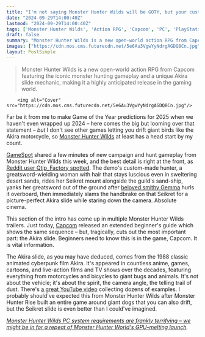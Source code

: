 ```yaml
---
title: "I'm not saying Monster Hunter Wilds will be GOTY, but your custom character hits the legendary anime Akira slide on a giant bird and I don't see any other games doing that"
date: "2024-09-29T14:00:40Z"
lastmod: "2024-09-29T14:00:40Z"
tags: ['Monster Hunter Wilds', 'Action RPG', 'Capcom', 'PC', 'PlayStation', 'Xbox', 'Hunting Game', 'Multiplayer', 'Open World']
draft: false
summary: "Monster Hunter Wilds is a new open-world action RPG from Capcom featuring the iconic monster hunting gameplay and a unique Akira slide mechanic, making it a highly anticipated release in the gaming world."
images: ["https://cdn.mos.cms.futurecdn.net/5e6Au3VgwYyNdrgAGDQ8Cn.jpg"]
layout: PostSimple
---
```

> Monster Hunter Wilds is a new open-world action RPG from Capcom featuring the iconic monster hunting gameplay and a unique Akira slide mechanic, making it a highly anticipated release in the gaming world.


        <img alt="Cover" src="https://cdn.mos.cms.futurecdn.net/5e6Au3VgwYyNdrgAGDQ8Cn.jpg"/>
        
Far be it from me to make Game of the Year predictions for 2025 when we haven't even wrapped up 2024 – here comes the big but looming over that statement – *but* I don't see other games letting you drift giant birds like the Akira motorcycle, so [<u>Monster Hunter Wilds</u>](https://www.gamesradar.com/games/monster-hunter/monster-hunter-wilds-guide/) at least has a head start by my count. 

[<u>GameSpot</u>](https://youtu.be/g2mwzlfZ4Kc) shared a few minutes of new campaign and hunt gameplay from Monster Hunter Wilds this week, and the best detail is right at the front, as [<u>Reddit user Qtip_Factory spotted</u>](https://www.reddit.com/r/MonsterHunter/comments/1fpn8c0/akira_slide_on_the_bird_spotted/?share_id=MMIaVhYQrFsw-5Wwh06T9&utm_content=1&utm_medium=android_app&utm_name=androidcss&utm_source=share&utm_term=1). The demo's custom-made hunter, a greatsword-wielding woman with hair that stays luscious even in sweltering desert sands, rides her Seikret mount alongside the guild's sand-ship, yanks her greatsword out of the ground after [<u>beloved smithy Gemma</u>](https://www.gamesradar.com/games/monster-hunter/oops-capcom-accidentally-gave-the-internet-another-crush-with-monster-hunter-wilds-gemma-its-honestly-gone-beyond-our-expectations/) hurls it overboard, then immediately slams the handbrake on that Seikret for a picture-perfect Akira slide while staring down the camera. Absolute cinema. 

This section of the intro has come up in multiple Monster Hunter Wilds trailers. Just today, [Capcom](https://www.gamesradar.com/tag/capcom/) released an extended beginner's guide which shows the same sequence – but, tragically, cuts out the most important part: the Akira slide. Beginners need to know this is in the game, Capcom. It is vital information. 

The Akira slide, as you may have deduced, comes from the 1988 classic animated cyberpunk film Akira. It's appeared in countless anime, games, cartoons, and live-action films and TV shows over the decades, featuring everything from motorcycles and bicycles to giant bugs and animals. It's not about the vehicle; it's about the spirit, the camera angle, the telling trail of dust. There's [<u>a great YouTube video</u>](https://youtu.be/A9hCzjBc7Q4) collecting dozens of examples. I probably should've expected this from Monster Hunter Wilds after Monster Hunter Rise built an entire game around giant dogs that you can also drift, but the Seikret slide is even better than I could've imagined. 

[<u><em>Monster Hunter Wilds PC system requirements are frankly terrifying – we might be in for a repeat of Monster Hunter World's GPU-melting launch</em></u>](https://www.gamesradar.com/games/monster-hunter/monster-hunter-wilds-pc-system-requirements-are-frankly-terrifying-we-might-be-in-for-a-repeat-of-monster-hunter-worlds-gpu-melting-launch/)*.*
        